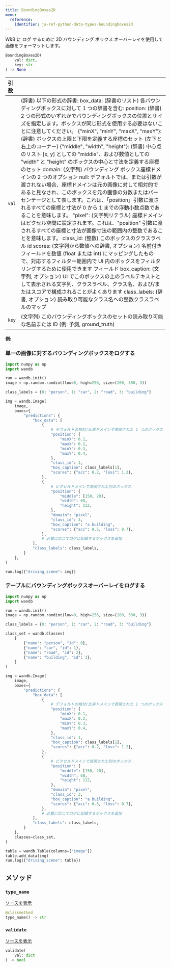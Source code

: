```yaml
---
title: BoundingBoxes2D
menu:
  reference:
    identifier: ja-ref-python-data-types-boundingboxes2d
---
```


<Card title="View the source code" href="https://www.github.com/wandb/wandb/tree/637bddf198525810add5804059001b1b319d6ad1/wandb/sdk/data_types/helper_types/bounding_boxes_2d.py#L16-L313" icon="github"/>

W&B に ログ するために 2D バウンディング ボックス オーバーレイを使用して画像をフォーマットします。

```python
BoundingBoxes2D(
    val: dict,
    key: str
) -> None
```

| 引数 |  |
| :--- | :--- |
|  `val` |  (辞書) 以下の形式の辞書: box_data: (辞書のリスト) 各バウンディングボックスに対して 1 つの辞書を含む: position: (辞書) 2 つの形式のいずれかでバウンディングボックスの位置とサイズを指定します。ボックスが同じ形式を使用する必要はないことに注意してください。 {"minX", "minY", "maxX", "maxY"}: (辞書) ボックスの上限と下限を定義する座標のセット (左下と右上のコーナー) {"middle", "width", "height"}: (辞書) 中心点のリスト [x, y] としての "middle"、および数値としての "width" と "height" のボックスの中心と寸法を定義する座標のセット domain: (文字列) バウンディング ボックス座標ドメインの 2 つのオプション null: デフォルトでは、または引数が渡されない場合、座標ドメインは元の画像に対して相対的であると見なされ、このボックスを元の画像の分数またはパーセンテージとして表します。これは、「position」引数に渡されるすべての座標と寸法が 0 から 1 までの浮動小数点数であることを意味します。 "pixel": (文字列リテラル) 座標ドメインはピクセル空間に設定されます。これは、"position" 引数に渡されるすべての座標と寸法が画像寸法の範囲内の整数であることを意味します。 class_id: (整数) このボックスのクラスラベル id scores: (文字列から数値への辞書, オプション) 名前付きフィールドを数値 (float または int) にマッピングしたもので、対応するフィルター範囲内で UI 内のボックスをフィルタリングするために使用できます フィールド box_caption: (文字列, オプション) UI でこのボックスの上のラベルテキストとして表示される文字列、クラスラベル、クラス名、および/またはスコアで構成されることがよくあります class_labels: (辞書, オプション) 読み取り可能なクラス名への整数クラスラベルのマップ |
|  `key` |  (文字列) このバウンディングボックスのセットの読み取り可能な名前または ID (例: 予測, ground_truth) |

#### 例:

### 単一の画像に対するバウンディングボックスをログする

```python
import numpy as np
import wandb

run = wandb.init()
image = np.random.randint(low=0, high=256, size=(200, 300, 3))

class_labels = {0: "person", 1: "car", 2: "road", 3: "building"}

img = wandb.Image(
    image,
    boxes={
        "predictions": {
            "box_data": [
                {
                    # デフォルトの相対/比率ドメインで表現された 1 つのボックス
                    "position": {
                        "minX": 0.1,
                        "maxX": 0.2,
                        "minY": 0.3,
                        "maxY": 0.4,
                    },
                    "class_id": 1,
                    "box_caption": class_labels[1],
                    "scores": {"acc": 0.2, "loss": 1.2},
                },
                {
                    # ピクセルドメインで表現された別のボックス
                    "position": {
                        "middle": [150, 20],
                        "width": 68,
                        "height": 112,
                    },
                    "domain": "pixel",
                    "class_id": 3,
                    "box_caption": "a building",
                    "scores": {"acc": 0.5, "loss": 0.7},
                },
                # 必要に応じてログに記録するボックスを追加
            ],
            "class_labels": class_labels,
        }
    },
)

run.log({"driving_scene": img})
```

### テーブルにバウンディングボックスオーバーレイをログする

```python
import numpy as np
import wandb

run = wandb.init()
image = np.random.randint(low=0, high=256, size=(200, 300, 3))

class_labels = {0: "person", 1: "car", 2: "road", 3: "building"}

class_set = wandb.Classes(
    [
        {"name": "person", "id": 0},
        {"name": "car", "id": 1},
        {"name": "road", "id": 2},
        {"name": "building", "id": 3},
    ]
)

img = wandb.Image(
    image,
    boxes={
        "predictions": {
            "box_data": [
                {
                    # デフォルトの相対/比率ドメインで表現された 1 つのボックス
                    "position": {
                        "minX": 0.1,
                        "maxX": 0.2,
                        "minY": 0.3,
                        "maxY": 0.4,
                    },
                    "class_id": 1,
                    "box_caption": class_labels[1],
                    "scores": {"acc": 0.2, "loss": 1.2},
                },
                {
                    # ピクセルドメインで表現された別のボックス
                    "position": {
                        "middle": [150, 20],
                        "width": 68,
                        "height": 112,
                    },
                    "domain": "pixel",
                    "class_id": 3,
                    "box_caption": "a building",
                    "scores": {"acc": 0.5, "loss": 0.7},
                },
                # 必要に応じてログに記録するボックスを追加
            ],
            "class_labels": class_labels,
        }
    },
    classes=class_set,
)

table = wandb.Table(columns=["image"])
table.add_data(img)
run.log({"driving_scene": table})
```

## メソッド

### `type_name`

[ソースを表示](https://www.github.com/wandb/wandb/tree/637bddf198525810add5804059001b1b319d6ad1/wandb/sdk/data_types/helper_types/bounding_boxes_2d.py#L233-L235)

```python
@classmethod
type_name() -> str
```

### `validate`

[ソースを表示](https://www.github.com/wandb/wandb/tree/637bddf198525810add5804059001b1b319d6ad1/wandb/sdk/data_types/helper_types/bounding_boxes_2d.py#L237-L294)

```python
validate(
    val: dict
) -> bool
```
